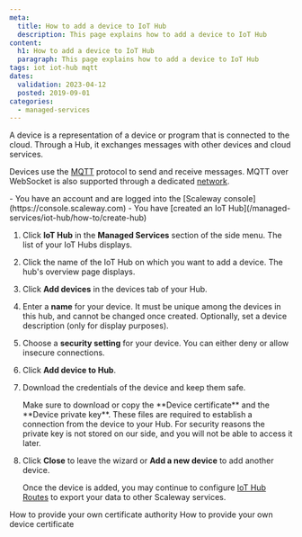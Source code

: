 ```yaml
---
meta:
  title: How to add a device to IoT Hub
  description: This page explains how to add a device to IoT Hub
content:
  h1: How to add a device to IoT Hub
  paragraph: This page explains how to add a device to IoT Hub
tags: iot iot-hub mqtt
dates:
  validation: 2023-04-12
  posted: 2019-09-01
categories:
  - managed-services
---
```


A device is a representation of a device or program that is connected to the cloud. Through a Hub, it exchanges messages with other devices and cloud services.

Devices use the [MQTT](http://mqtt.org/) protocol to send and receive messages. MQTT over WebSocket is also supported through a dedicated [network](/managed-services/iot-hub/how-to/connect-default-mqtt-network).

<Macro id="iam-requirements" />

<Message type="requirement">
  - You have an account and are logged into the [Scaleway console](https://console.scaleway.com)
  - You have [created an IoT Hub](/managed-services/iot-hub/how-to/create-hub)
</Message>

1. Click **IoT Hub** in the **Managed Services** section of the side menu. The list of your IoT Hubs displays.
2. Click the name of the IoT Hub on which you want to add a device. The hub's overview page displays.
3. Click **Add devices** in the devices tab of your Hub.
    <Lightbox src="scaleway-iothub_add_device.webp" alt="" />
4. Enter a **name** for your device. It must be unique among the devices in this hub, and cannot be changed once created. Optionally, set a device description (only for display purposes).
5. Choose a **security setting** for your device. You can either deny or allow insecure connections.
    <Lightbox src="scaleway-iothub_device_security.webp" alt="" />
6. Click **Add device to Hub**.
7. Download the credentials of the device and keep them safe.
    <Lightbox src="scaleway-iothub_device_credentials.webp" alt="" />

    <Message type="important">
      Make sure to download or copy the **Device certificate** and the **Device private key**. These files are required to establish a connection from the device to your Hub. For security reasons the private key is not stored on our side, and you will not be able to access it later.
    </Message>
8. Click **Close** to leave the wizard or **Add a new device** to add another device.

    Once the device is added, you may continue to configure [IoT Hub Routes](/managed-services/iot-hub/how-to/create-route/) to export your data to other Scaleway services.


<Navigation title="See Also">
  <PreviousButton to="/managed-services/iot-hub/how-to/provide-own-certificate-authority">How to provide your own certificate authority</PreviousButton>
  <NextButton to="/managed-services/iot-hub/how-to/provide-own-device-certificate">How to provide your own device certificate</NextButton>
</Navigation>

